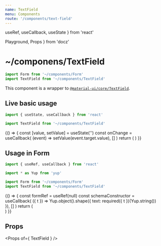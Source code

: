 ---
name: TextField
menu: Components
route: '/components/text-field'
---

  useRef,
  useCallback,
  useState
} from 'react'

  Playground,
  Props
} from 'docz'


# ~/componens/TextField
```js
import Form from '~/components/Form'
import TextField from '~/components/TextField'
```

This component is a wrapper to [`@material-ui/core/TextField`](https://material-ui.com/api/text-field).

## Live basic usage
```js
import { useState, useCallback } from 'react'

import TextField from '~/components/TextField'
```
<Playground>
  {() => {
    const [value, setValue] = useState('')
    const onChange = useCallback(
      (event) => setValue(event.target.value),
      []
    )
    return (
      <TextField
        detached // important to use it outside form
        value={ value }
        onChange={ onChange }
        label="Text Field"
        name="text"
      />
    )
  }}
</Playground>

## Usage in Form
```js
import { useRef, useCallback } from 'react'

import * as Yup from 'yup'

import Form from '~/components/Form'
import TextField from '~/components/TextField'
```
<Playground>
  {() => {
    const formRef = useRef(null)
    const schemaConstructor = useCallback(
      ({ t }) => Yup.object().shape({ text: required({ t })(Yup.string()) }),
      []
    )
    return (
      <Form ref={ formRef } schemaConstructor={ schemaConstructor }>
        <TextField label="Text Field Form" name="text" />
      </Form>
    )
  }}
</Playground>

## Props
<Props of={ TextField } />
